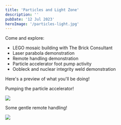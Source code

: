 ```yaml
---
title: 'Particles and Light Zone'
description: ''
pubDate: '12 Jul 2023'
heroImage: '/particles-light.jpg'
---
```


Come and explore: 
* LEGO mosaic building with The Brick Consultant 
* Laser parabola demonstration  
* Remote handling demonstration  
* Particle accelerator foot pump activity  
* Oobleck and nuclear integrity weld demonstration  

Here's a preview of what you'll be doing!

<p class="italic mb-0">Pumping the particle accelerator!</p>
<img src="/foot-pump.jpg" class="mt-0" />


<p class="italic mb-0">Some gentle remote handling!</p>
<img src="/remote-handling.jpg" class="mt-0" />
